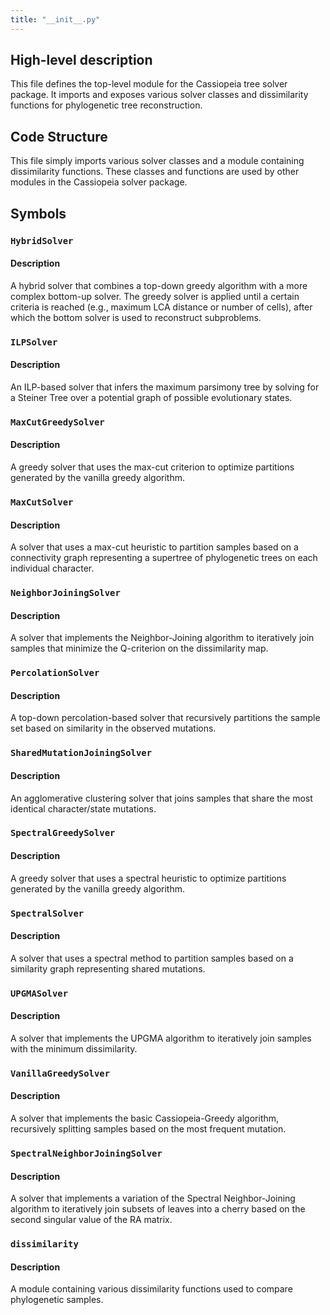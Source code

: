 ```yaml
---
title: "__init__.py"
---
```


## High-level description
This file defines the top-level module for the Cassiopeia tree solver package. It imports and exposes various solver classes and dissimilarity functions for phylogenetic tree reconstruction.

## Code Structure
This file simply imports various solver classes and a module containing dissimilarity functions. These classes and functions are used by other modules in the Cassiopeia solver package.

## Symbols
### `HybridSolver`
#### Description
A hybrid solver that combines a top-down greedy algorithm with a more complex bottom-up solver. The greedy solver is applied until a certain criteria is reached (e.g., maximum LCA distance or number of cells), after which the bottom solver is used to reconstruct subproblems.

### `ILPSolver`
#### Description
An ILP-based solver that infers the maximum parsimony tree by solving for a Steiner Tree over a potential graph of possible evolutionary states.

### `MaxCutGreedySolver`
#### Description
A greedy solver that uses the max-cut criterion to optimize partitions generated by the vanilla greedy algorithm.

### `MaxCutSolver`
#### Description
A solver that uses a max-cut heuristic to partition samples based on a connectivity graph representing a supertree of phylogenetic trees on each individual character.

### `NeighborJoiningSolver`
#### Description
A solver that implements the Neighbor-Joining algorithm to iteratively join samples that minimize the Q-criterion on the dissimilarity map.

### `PercolationSolver`
#### Description
A top-down percolation-based solver that recursively partitions the sample set based on similarity in the observed mutations.

### `SharedMutationJoiningSolver`
#### Description
An agglomerative clustering solver that joins samples that share the most identical character/state mutations.

### `SpectralGreedySolver`
#### Description
A greedy solver that uses a spectral heuristic to optimize partitions generated by the vanilla greedy algorithm.

### `SpectralSolver`
#### Description
A solver that uses a spectral method to partition samples based on a similarity graph representing shared mutations.

### `UPGMASolver`
#### Description
A solver that implements the UPGMA algorithm to iteratively join samples with the minimum dissimilarity.

### `VanillaGreedySolver`
#### Description
A solver that implements the basic Cassiopeia-Greedy algorithm, recursively splitting samples based on the most frequent mutation.

### `SpectralNeighborJoiningSolver`
#### Description
A solver that implements a variation of the Spectral Neighbor-Joining algorithm to iteratively join subsets of leaves into a cherry based on the second singular value of the RA matrix.

### `dissimilarity`
#### Description
A module containing various dissimilarity functions used to compare phylogenetic samples.
